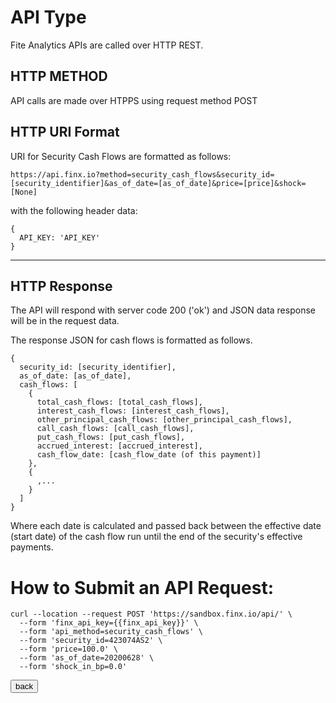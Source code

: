 
<BG />

<div style={{maxWidth: '650px', margin: '0px auto'}}>
<Title>Security Cash Flow API - How it Works</Title>

# API Type

Fite Analytics APIs are called over HTTP REST.

## HTTP METHOD

API calls are made over HTPPS using request method POST

## HTTP URI Format

URI for Security Cash Flows are formatted as follows:

```
https://api.finx.io?method=security_cash_flows&security_id=[security_identifier]&as_of_date=[as_of_date]&price=[price]&shock=[None]
```

with the following header data:

```
{
  API_KEY: 'API_KEY'
}
```

___

## HTTP Response

The API will respond with server code 200 ('ok') and JSON data response will be in the request data.

The response JSON for cash flows is formatted as follows.

```
{
  security_id: [security_identifier],
  as_of_date: [as_of_date],
  cash_flows: [
    {
      total_cash_flows: [total_cash_flows],
      interest_cash_flows: [interest_cash_flows],
      other_principal_cash_flows: [other_principal_cash_flows],
      call_cash_flows: [call_cash_flows],
      put_cash_flows: [put_cash_flows],
      accrued_interest: [accrued_interest],
      cash_flow_date: [cash_flow_date (of this payment)]
    },
    {
      ,...
    }
  ]
}
```

Where each date is calculated and passed back between the effective date (start date) of the cash flow run until the end of the security's effective payments.

# How to Submit an API Request:

```
curl --location --request POST 'https://sandbox.finx.io/api/' \
  --form 'finx_api_key={{finx_api_key}}' \
  --form 'api_method=security_cash_flows' \
  --form 'security_id=423074AS2' \
  --form 'price=100.0' \
  --form 'as_of_date=20200628' \
  --form 'shock_in_bp=0.0'
```

<div>
  <Button  href="/how-it-works">
  back
  </Button>
</div>
<br/>
<br/>
<br/>
</div>

